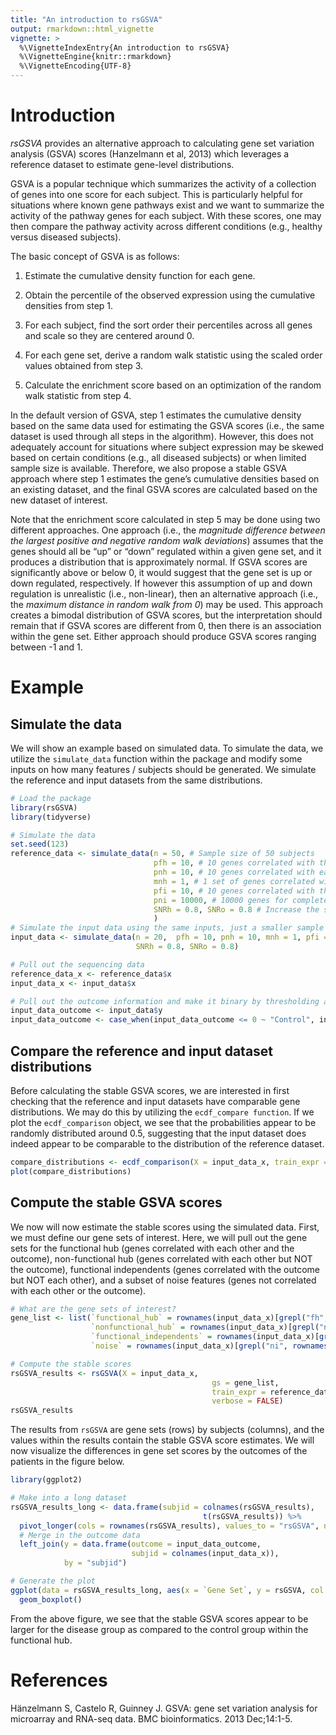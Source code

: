 ```yaml
---
title: "An introduction to rsGSVA"
output: rmarkdown::html_vignette
vignette: >
  %\VignetteIndexEntry{An introduction to rsGSVA}
  %\VignetteEngine{knitr::rmarkdown}
  %\VignetteEncoding{UTF-8}
---
```


# Introduction

_rsGSVA_ provides an alternative approach to calculating gene set variation analysis (GSVA) scores (Hanzelmann et al, 2013) which leverages a reference dataset to estimate gene-level distributions.

GSVA is a popular technique which summarizes the activity of a collection of genes into one score for each subject. This is particularly helpful for situations where known gene pathways exist and we want to summarize the activity of the pathway genes for each subject. With these scores, one may then compare the pathway activity across different conditions (e.g., healthy versus diseased subjects).

The basic concept of GSVA is as follows:

1. Estimate the cumulative density function for each gene.

2. Obtain the percentile of the observed expression using the cumulative densities from step 1.

3. For each subject, find the sort order their percentiles across all genes and scale so they are centered around 0.

4. For each gene set, derive a random walk statistic using the scaled order values obtained from step 3.

5. Calculate the enrichment score based on an optimization of the random walk statistic from step 4.

In the default version of GSVA, step 1 estimates the cumulative density based on the same data used for estimating the GSVA scores (i.e., the same dataset is used through all steps in the algorithm). However, this does not adequately account for situations where subject expression may be skewed based on certain conditions (e.g., all diseased subjects) or when limited sample size is available. Therefore, we also propose a stable GSVA approach where step 1 estimates the gene's cumulative densities based on an existing dataset, and the final GSVA scores are calculated based on the new dataset of interest.

Note that the enrichment score calculated in step 5 may be done using two different approaches. One approach (i.e., the *magnitude difference between the largest positive and negative random walk deviations*) assumes that the genes should all be "up" or "down" regulated within a given gene set, and it produces a distribution that is approximately normal. If GSVA scores are significantly above or below 0, it would suggest that the gene set is up or down regulated, respectively. If however this assumption of up and down regulation is unrealistic (i.e., non-linear), then an alternative approach (i.e., the *maximum distance in random walk from 0*) may be used. This approach creates a bimodal distribution of GSVA scores, but the interpretation should remain that if GSVA scores are different from 0, then there is an association within the gene set. Either approach should produce GSVA scores ranging between -1 and 1.

# Example

## Simulate the data

We will show an example based on simulated data. To simulate the data, we utilize the `simulate_data` function within the package and modify some inputs on how many features / subjects should be generated. We simulate the reference and input datasets from the same distributions.

```r
# Load the package
library(rsGSVA)
library(tidyverse)

# Simulate the data
set.seed(123)
reference_data <- simulate_data(n = 50, # Sample size of 50 subjects 
                                pfh = 10, # 10 genes correlated with the outcome and the other genes within the gene set
                                pnh = 10, # 10 genes correlated with each other but not the outcome
                                mnh = 1, # 1 set of genes correlated with each other but not the outcome
                                pfi = 10, # 10 genes correlated with the outcome but not each other
                                pni = 10000, # 10000 genes for complete noise
                                SNRh = 0.8, SNRo = 0.8 # Increase the signal level of the simulation
                                )
# Simulate the input data using the same inputs, just a smaller sample size
input_data <- simulate_data(n = 20,  pfh = 10, pnh = 10, mnh = 1, pfi = 10, pni = 10000,
                            SNRh = 0.8, SNRo = 0.8)

# Pull out the sequencing data
reference_data_x <- reference_data$x
input_data_x <- input_data$x

# Pull out the outcome information and make it binary by thresholding at 0
input_data_outcome <- input_data$y
input_data_outcome <- case_when(input_data_outcome <= 0 ~ "Control", input_data_outcome > 0 ~ "Disease")
```

## Compare the reference and input dataset distributions

Before calculating the stable GSVA scores, we are interested in first checking that the reference and input datasets have comparable gene distributions. We may do this by utilizing the `ecdf_compare function`. If we plot the `ecdf_comparison` object, we see that the probabilities appear to be randomly distributed around 0.5, suggesting that the input dataset does indeed appear to be comparable to the distribution of the reference dataset.

```r
compare_distributions <- ecdf_comparison(X = input_data_x, train_expr = reference_data_x)
plot(compare_distributions)
```

## Compute the stable GSVA scores

We now will now estimate the stable scores using the simulated data. First, we must define our gene sets of interest. Here, we will pull out the gene sets for the functional hub (genes correlated with each other and the outcome), non-functional hub (genes correlated with each other but NOT the outcome), functional independents (genes correlated with the outcome but NOT each other), and a subset of noise features (genes not correlated with each other or the outcome).

```r
# What are the gene sets of interest?
gene_list <- list(`functional_hub` = rownames(input_data_x)[grepl("fh", rownames(input_data_x), fixed = T)],
                  `nonfunctional_hub` = rownames(input_data_x)[grepl("nh", rownames(input_data_x), fixed = T)],
                  `functional_independents` = rownames(input_data_x)[grepl("fi", rownames(input_data_x), fixed = T)],
                  `noise` = rownames(input_data_x)[grepl("ni", rownames(input_data_x), fixed = T)][1:10])

# Compute the stable scores
rsGSVA_results <- rsGSVA(X = input_data_x,
                                             gs = gene_list,
                                             train_expr = reference_data_x,
                                             verbose = FALSE)
rsGSVA_results
```

The results from `rsGSVA` are gene sets (rows) by subjects (columns), and the values within the results contain the stable GSVA score estimates. We will now visualize the differences in gene set scores by the outcomes of the patients in the figure below.

```r
library(ggplot2)

# Make into a long dataset
rsGSVA_results_long <- data.frame(subjid = colnames(rsGSVA_results),
                                           t(rsGSVA_results)) %>%
  pivot_longer(cols = rownames(rsGSVA_results), values_to = "rsGSVA", names_to = "Gene Set") %>%
  # Merge in the outcome data
  left_join(y = data.frame(outcome = input_data_outcome,
                           subjid = colnames(input_data_x)),
            by = "subjid")

# Generate the plot
ggplot(data = rsGSVA_results_long, aes(x = `Gene Set`, y = rsGSVA, col = outcome)) +
  geom_boxplot()
```

From the above figure, we see that the stable GSVA scores appear to be larger for the disease group as compared to the control group within the functional hub.

# References 

Hänzelmann S, Castelo R, Guinney J. GSVA: gene set variation analysis for microarray and RNA-seq data. BMC bioinformatics. 2013 Dec;14:1-5.
